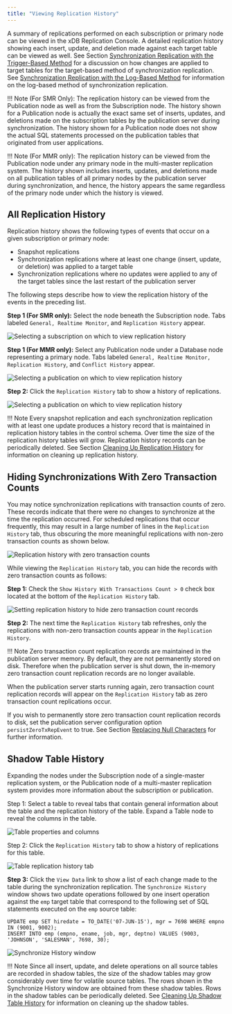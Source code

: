 ```yaml
---
title: "Viewing Replication History"
---
```


<div id="view_replication_history" class="registered_link"></div>

A summary of replications performed on each subscription or primary node can be viewed in the xDB Replication Console. A detailed replication history showing each insert, update, and deletion made against each target table can be viewed as well. See Section [Synchronization Replication with the Trigger-Based Method](../02_overview/02_replication_concepts_and_definitions/09_sync_replication_trigger_based/#sync_replication_trigger_based) for a discussion on how changes are applied to target tables for the target-based method of synchronization replication. See [Synchronization Replication with the Log-Based Method](../02_overview/02_replication_concepts_and_definitions/10_sync_replication_log_based/#sync_replication_log_based) for information on the log-based method of synchronization replication.

!!! Note
    (For SMR Only): The replication history can be viewed from the Publication node as well as from the Subscription node. The history shown for a Publication node is actually the exact same set of inserts, updates, and deletions made on the subscription tables by the publication server during synchronization. The history shown for a Publication node does not show the actual SQL statements processed on the publication tables that originated from user applications.

!!! Note
    (For MMR only): The replication history can be viewed from the Publication node under any primary node in the multi-master replication system. The history shown includes inserts, updates, and deletions made on all publication tables of all primary nodes by the publication server during synchronization, and hence, the history appears the same regardless of the primary node under which the history is viewed.

## All Replication History

Replication history shows the following types of events that occur on a given subscription or primary node:

-   Snapshot replications
-   Synchronization replications where at least one change (insert, update, or deletion) was applied to a target table
-   Synchronization replications where no updates were applied to any of the target tables since the last restart of the publication server

The following steps describe how to view the replication history of the events in the preceding list.

**Step 1 (For SMR only):** Select the node beneath the Subscription node. Tabs labeled `General, Realtime Monitor`, and `Replication History` appear.

![Selecting a subscription on which to view replication history](../images/image215.png)

**Step 1 (For MMR only):** Select any Publication node under a Database node representing a primary node. Tabs labeled `General, Realtime Monitor, Replication History`, and `Conflict History` appear.

![Selecting a publication on which to view replication history](../images/image216.png)

**Step 2:** Click the `Replication History` tab to show a history of replications.

![Selecting a publication on which to view replication history](../images/image217.png)

!!! Note
    Every snapshot replication and each synchronization replication with at least one update produces a history record that is maintained in replication history tables in the control schema. Over time the size of the replication history tables will grow. Replication history records can be periodically deleted. See Section [Cleaning Up Replication History](05_managing_history/#clean_up_replication_history) for information on cleaning up replication history.

## Hiding Synchronizations With Zero Transaction Counts

You may notice synchronization replications with transaction counts of zero. These records indicate that there were no changes to synchronize at the time the replication occurred. For scheduled replications that occur frequently, this may result in a large number of lines in the `Replication History` tab, thus obscuring the more meaningful replications with non-zero transaction counts as shown below.

![Replication history with zero transaction counts](../images/image218.png)

While viewing the `Replication History` tab, you can hide the records with zero transaction counts as follows:

**Step 1:** Check the `Show History With Transactions Count > 0` check box located at the bottom of the `Replication History` tab.

![Setting replication history to hide zero transaction count records](../images/image219.png)

**Step 2:** The next time the `Replication History` tab refreshes, only the replications with non-zero transaction counts appear in the `Replication History`.

!!! Note
    Zero transaction count replication records are maintained in the publication server memory. By default, they are not permanently stored on disk. Therefore when the publication server is shut down, the in-memory zero transaction count replication records are no longer available.

When the publication server starts running again, zero transaction count replication records will appear on the `Replication History` tab as zero transaction count replications occur.

If you wish to permanently store zero transaction count replication records to disk, set the publication server configuration option `persistZeroTxRepEvent` to true. See Section [Replacing Null Characters](../10_appendix/04_miscellaneous_xdb_processing_topics/01_publications_and_subscriptions_server_conf_options/02_replacing_null_characters/#replacing_null_characters) for further information.

<div id="shadow_table_history" class="registered_link"></div>

## Shadow Table History

Expanding the nodes under the Subscription node of a single-master replication system, or the Publication node of a multi-master replication system provides more information about the subscription or publication.

Step 1: Select a table to reveal tabs that contain general information about the table and the replication history of the table. Expand a Table node to reveal the columns in the table.

![Table properties and columns](../images/image220.png)

Step 2: Click the `Replication History` tab to show a history of replications for this table.

![Table replication history tab](../images/image221.png)

**Step 3:** Click the `View Data` link to show a list of each change made to the table during the synchronization replication. The `Synchronize History` window shows two update operations followed by one insert operation against the `emp` target table that correspond to the following set of SQL statements executed on the `emp` source table:

```text
UPDATE emp SET hiredate = TO_DATE('07-JUN-15'), mgr = 7698 WHERE empno IN (9001, 9002);
INSERT INTO emp (empno, ename, job, mgr, deptno) VALUES (9003, 'JOHNSON', 'SALESMAN', 7698, 30);
```

![Synchronize History window](../images/image222.png)

!!! Note
    Since all insert, update, and delete operations on all source tables are recorded in shadow tables, the size of the shadow tables may grow considerably over time for volatile source tables. The rows shown in the Synchronize History window are obtained from these shadow tables. Rows in the shadow tables can be periodically deleted. See [Cleaning Up Shadow Table History](../08_xdb_cli/03_xdb_cli_commands/49_clean_shadow_table_history/#clean_shadow_table_history) for information on cleaning up the shadow tables.
